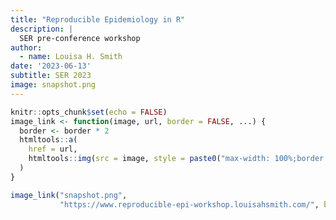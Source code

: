 ```yaml
---
title: "Reproducible Epidemiology in R"
description: |
  SER pre-conference workshop
author:
  - name: Louisa H. Smith
date: '2023-06-13'
subtitle: SER 2023
image: snapshot.png
---
```


```r
knitr::opts_chunk$set(echo = FALSE)
image_link <- function(image, url, border = FALSE, ...) {
  border <- border * 2
  htmltools::a(
    href = url,
    htmltools::img(src = image, style = paste0("max-width: 100%;border: ", border, "px solid;"), ...)
  )
}
```
  
```r
image_link("snapshot.png",
           "https://www.reproducible-epi-workshop.louisahsmith.com/", border = FALSE)
```
